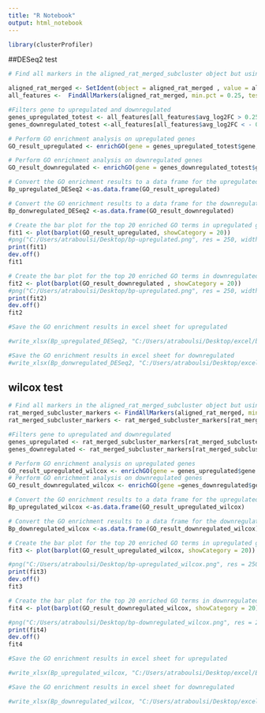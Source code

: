 ```yaml
---
title: "R Notebook"
output: html_notebook
---
```


```r
library(clusterProfiler)
```
##DESeq2 test

```r
# Find all markers in the aligned_rat_merged_subcluster object but using the DESeq2 test

aligned_rat_merged <- SetIdent(object = aligned_rat_merged , value = aligned_rat_merged$orig.ident)
all_features <-  FindAllMarkers(aligned_rat_merged, min.pct = 0.25, test.use = "DESeq2",  verbose = T)

```



```r
#Filters gene to upregulated and downregulated 
genes_upregulated_totest <- all_features[all_features$avg_log2FC > 0.25 & all_features$p_val_adj < 0.05, ] 
genes_downregulated_totest <-all_features[all_features$avg_log2FC < - 0.25 & all_features$p_val_adj < 0.05, ] 
```


```r
# Perform GO enrichment analysis on upregulated genes
GO_result_upregulated <- enrichGO(gene = genes_upregulated_totest$gene, OrgDb = "org.Rn.eg.db", keyType = "SYMBOL", ont = "BP")
```


```r
# Perform GO enrichment analysis on downregulated genes
GO_result_downregulated <- enrichGO(gene = genes_downregulated_totest$gene, OrgDb = "org.Rn.eg.db", keyType = "SYMBOL", ont = "BP")
```

```r
# Convert the GO enrichment results to a data frame for the upregulated genes
Bp_upregulated_DESeq2 <-as.data.frame(GO_result_upregulated)
```

```r
# Convert the GO enrichment results to a data frame for the downregulated genes
Bp_donwregulated_DESeq2 <-as.data.frame(GO_result_downregulated)
```

```r
# Create the bar plot for the top 20 enriched GO terms in upregulated genes and save it in a directory
fit1 <- plot(barplot(GO_result_upregulated, showCategory = 20))
#png("C:/Users/atraboulsi/Desktop/bp-upregulated.png", res = 250, width = 3500, height = 3500)
print(fit1)
dev.off()
fit1
```

```r
# Create the bar plot for the top 20 enriched GO terms in downregulated genes and save it in a directory
fit2 <- plot(barplot(GO_result_downregulated , showCategory = 20))
#png("C:/Users/atraboulsi/Desktop/bp-upregulated.png", res = 250, width = 3500, height = 3500)
print(fit2)
dev.off()
fit2
```



```r
#Save the GO enrichment results in excel sheet for upregulated

#write_xlsx(Bp_upregulated_DESeq2, "C:/Users/atraboulsi/Desktop/excel/bp-upregulated.xlsx")
```

```r
#Save the GO enrichment results in excel sheet for downregulated
#write_xlsx(Bp_donwregulated_DESeq2, "C:/Users/atraboulsi/Desktop/excel/bp-downregulated.xlsx")
```

## wilcox test
```r
# Find all markers in the aligned_rat_merged_subcluster object but using the wilcox test
rat_merged_subcluster_markers <- FindAllMarkers(aligned_rat_merged, min.pct = 0.25, logfc.threshold = 0.25)
rat_merged_subcluster_markers <- rat_merged_subcluster_markers[rat_merged_subcluster_markers$p_val_adj<0.05,]
```

```r
#Filters gene to upregulated and downregulated 
genes_upregulated <- rat_merged_subcluster_markers[rat_merged_subcluster_markers$avg_log2FC > 0.25,] 
genes_downregulated <- rat_merged_subcluster_markers[rat_merged_subcluster_markers$avg_log2FC < - 0.25, ] 
```


```r
# Perform GO enrichment analysis on upregulated genes
GO_result_upregulated_wilcox <- enrichGO(gene = genes_upregulated$gene , OrgDb = "org.Rn.eg.db", keyType = "SYMBOL", ont = "BP")
# Perform GO enrichment analysis on downregulated genes
GO_result_downregulated_wilcox <- enrichGO(gene =genes_downregulated$gene , OrgDb = "org.Rn.eg.db", keyType = "SYMBOL", ont = "BP")
```

```r
# Convert the GO enrichment results to a data frame for the upregulated gene
Bp_upregulated_wilcox <-as.data.frame(GO_result_upregulated_wilcox)
```

```r
# Convert the GO enrichment results to a data frame for the downregulated gene
Bp_downregulated_wilcox <-as.data.frame(GO_result_downregulated_wilcox)
```

```r
# Create the bar plot for the top 20 enriched GO terms in upregulated genes and save it in a directory
fit3 <- plot(barplot(GO_result_upregulated_wilcox, showCategory = 20))

#png("C:/Users/atraboulsi/Desktop/bp-upregulated_wilcox.png", res = 250, width = 4000, height = 4000)
print(fit3)
dev.off()
fit3
```

```r
# Create the bar plot for the top 20 enriched GO terms in downregulated genes and save it in a directory
fit4 <- plot(barplot(GO_result_downregulated_wilcox, showCategory = 20))

#png("C:/Users/atraboulsi/Desktop/bp-downregulated_wilcox.png", res = 250, width = 4000, height = 4000)
print(fit4)
dev.off()
fit4
```

```r
#Save the GO enrichment results in excel sheet for upregulated

#write_xlsx(Bp_upregulated_wilcox, "C:/Users/atraboulsi/Desktop/excel/Bp_upregulated_wilcox.xlsx")
```


```r
#Save the GO enrichment results in excel sheet for downregulated

#write_xlsx(Bp_downregulated_wilcox, "C:/Users/atraboulsi/Desktop/excel/Bp_downregulated_wilcox.xlsx")
```

